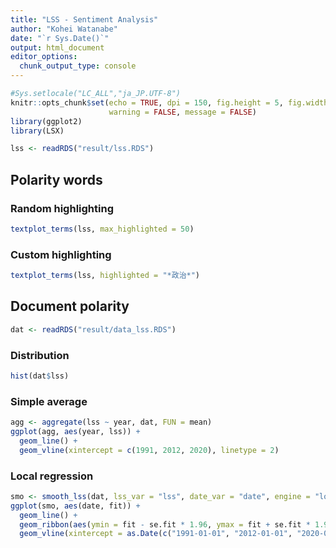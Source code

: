 ```yaml
---
title: "LSS - Sentiment Analysis"
author: "Kohei Watanabe"
date: "`r Sys.Date()`"
output: html_document
editor_options: 
  chunk_output_type: console
---
```


```r
#Sys.setlocale("LC_ALL","ja_JP.UTF-8")
knitr::opts_chunk$set(echo = TRUE, dpi = 150, fig.height = 5, fig.width = 10,
                      warning = FALSE, message = FALSE)
library(ggplot2)
library(LSX)
```

```r
lss <- readRDS("result/lss.RDS")
```

## Polarity words {.tabset}

### Random highlighting

```r
textplot_terms(lss, max_highlighted = 50)
```

### Custom highlighting

```r
textplot_terms(lss, highlighted = "*政治*")
```

## Document polarity  {.tabset}

```r
dat <- readRDS("result/data_lss.RDS")
```

### Distribution

```r
hist(dat$lss)
```

### Simple average

```r
agg <- aggregate(lss ~ year, dat, FUN = mean)
ggplot(agg, aes(year, lss)) +
  geom_line() +
  geom_vline(xintercept = c(1991, 2012, 2020), linetype = 2)
```

### Local regression

```r
smo <- smooth_lss(dat, lss_var = "lss", date_var = "date", engine = "locfit", span = 0.05)
ggplot(smo, aes(date, fit)) +
  geom_line() +
  geom_ribbon(aes(ymin = fit - se.fit * 1.96, ymax = fit + se.fit * 1.96), alpha = 0.5) +
  geom_vline(xintercept = as.Date(c("1991-01-01", "2012-01-01", "2020-01-01")), linetype = 2)
```
